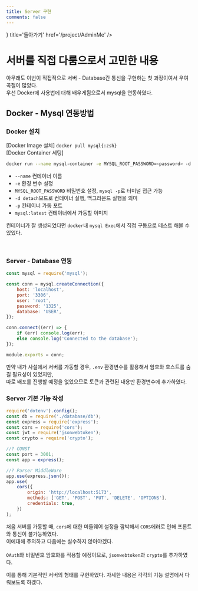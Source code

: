 ```yaml
---
title: Server 구현
comments: false
---
```



<Cards>
<Card icon={<Icon.arrow_left/>} title='돌아가기' href='/project/AdminMe'  />
</Cards>

# 서버를 직접 다룸으로서 고민한 내용

아무래도 이번이 직접적으로 서버 - Database간 통신을 구현하는 첫 과정이여서 우여곡절이 많았다. <br/> 
우선 Docker에 사용법에 대해 배우게됨으로서 mysql을 연동하였다.

## Docker - Mysql 연동방법

### Docker 설치

[Docker Image 설치]
`docker pull mysql{:zsh}` <br/>
[Docker Container 세팅]
```zsh
docker run --name mysql-container -e MYSQL_ROOT_PASSWORD=<password> -d -p 3306:3306 mysql:latest{:zsh}
```

* `--name` 컨테이너 이름
* `-e` 환경 변수 설정
* `MYSQL_ROOT_PASSWORD` 비밀번호 설정, `mysql -p`로 터미널 접근 가능
* `-d detach`모드로 컨테이너 실행, 백그라운드 실행을 의미
* `-p` 컨테이너 가동 포트
* `mysql:latest` 컨테이너에서 가동할 이미지 <br/>

컨테이너가 잘 생성되었다면 `docker`내 `mysql Exec`에서 직접 구동으로 테스트 해볼 수 있었다. 

<br/>

### Server - Database 연동
```javascript filename="database.js"
const mysql = require('mysql');

const conn = mysql.createConnection({
    host: 'localhost',
    port: '3306',
    user: 'root',
    password: '1325',
    database: 'USER',
});

conn.connect((err) => {
    if (err) console.log(err);
    else console.log('Connected to the database');
});

module.exports = conn;
```

만약 내가 사설에서 서버를 가동할 경우, `.env` 환경변수를 활용해서 암호와 호스트를 숨길 필요성이 있었지만, <br/>
따로 배포를 진행할 예정을 없었으므로 토큰과 관련된 내용만 환경변수에 추가하였다. 

### Server 기본 기능 작성
```javascript filename="server.js"
require('dotenv').config();
const db = require('./database/db');
const express = require('express');
const cors = require('cors');
const jwt = require('jsonwebtoken');
const crypto = require('crypto');

//? CONST
const port = 3001;
const app = express();

//? Parser MiddleWare
app.use(express.json());
app.use(
    cors({
        origin: 'http://localhost:5173',
        methods: ['GET', 'POST', 'PUT', 'DELETE', 'OPTIONS'],
        credentials: true,
    })
);
```

처음 서버를 가동할 때, `cors`에 대한 미들웨어 설정을 깜박해서 `CORS`에러로 인해 프론트와 통신이 불가능하였다. <br/> 
이에대해 주의하고 다음에는 실수하지 않아야겠다. <br/><br/>
`OAuth`와 비밀번호 암호화를 적용할 예정이므로, `jsonwebtoken`과 `crypto`를 추가하였다.

이를 통해 기본적인 서버의 형태를 구현하였다. 자세한 내용은 각각의 기능 설명에서 다뤄보도록 하겠다.